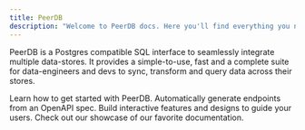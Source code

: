 ```yaml
---
title: PeerDB
description: "Welcome to PeerDB docs. Here you'll find everything you need to get started with PeerDB."
---
```


PeerDB is a Postgres compatible SQL interface to seamlessly integrate multiple data-stores.
It provides a simple-to-use, fast and a complete suite for data-engineers and devs to sync, transform and query data across their stores.

<CardGroup cols={2}>
  <Card title="Getting Started" icon="palette" href="https://mintlify.com/docs/settings/global" >
    Learn how to get started with PeerDB.
  </Card>
  <Card title="Reference APIs" icon="code" href="https://mintlify.com/docs/api-playground/openapi" >
    Automatically generate endpoints from an OpenAPI spec.
  </Card>
  <Card title="Add Components" icon="screwdriver-wrench" href="https://mintlify.com/docs/components/accordion">
    Build interactive features and designs to guide your users.
  </Card>
  <Card title="Get Inspiration" icon="stars" href="https://mintlify.com/showcase">
    Check out our showcase of our favorite documentation.
  </Card>
</CardGroup>
